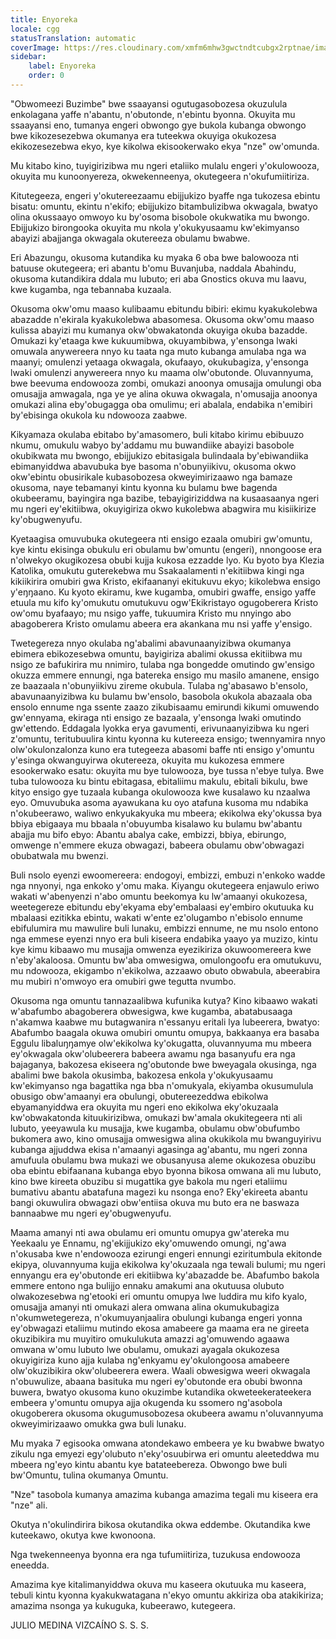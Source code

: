 ```yaml
---
title: Enyoreka
locale: cgg
statusTranslation: automatic
coverImage: https://res.cloudinary.com/xmfm6mhw3gwctndtcubgx2rptnae/image/upload/v1740337243/small_cover_educacion_fundamental_a051170f1c.webp
sidebar:
    label: Enyoreka
    order: 0
---
```

"Obwomeezi Buzimbe" bwe ssaayansi ogutugasobozesa okuzulula enkolagana yaffe n'abantu, n'obutonde, n'ebintu byonna. Okuyita mu ssaayansi eno, tumanya engeri obwongo gye bukola kubanga obwongo bwe kikozesezebwa okumanya era tuteekwa okuyiga okukozesa ekikozesezebwa ekyo, kye kikolwa ekisookerwako ekya "nze" ow'omunda.

Mu kitabo kino, tuyigirizibwa mu ngeri etaliiko mulalu engeri y'okulowooza, okuyita mu kunoonyereza, okwekenneenya, okutegeera n'okufumiitiriza.

Kitutegeeza, engeri y'okutereezaamu ebijjukizo byaffe nga tukozesa ebintu bisatu: omuntu, ekintu n'ekifo; ebijjukizo bitambulizibwa okwagala, bwatyo olina okussaayo omwoyo ku by'osoma bisobole okukwatika mu bwongo. Ebijjukizo birongooka okuyita mu nkola y'okukyusaamu kw'ekimyanso abayizi abajjanga okwagala okutereeza obulamu bwabwe.

Eri Abazungu, okusoma kutandika ku myaka 6 oba bwe balowooza nti batuuse okutegeera; eri abantu b'omu Buvanjuba, naddala Abahindu, okusoma kutandikira ddala mu lubuto; eri aba Gnostics okuva mu laavu, kwe kugamba, nga tebannaba kuzaala.

Okusoma okw'omu maaso kulibaamu ebitundu bibiri: ekimu kyakukolebwa abazadde n'ekirala kyakukolebwa abasomesa. Okusoma okw'omu maaso kulissa abayizi mu kumanya okw'obwakatonda okuyiga okuba bazadde. Omukazi ky'etaaga kwe kukuumibwa, okuyambibwa, y'ensonga lwaki omuwala anywereera nnyo ku taata nga muto kubanga amulaba nga wa maanyi; omulenzi yetaaga okwagala, okufaayo, okukubagiza, y'ensonga lwaki omulenzi anywereera nnyo ku maama olw'obutonde. Oluvannyuma, bwe beevuma endowooza zombi, omukazi anoonya omusajja omulungi oba omusajja amwagala, nga ye ye alina okuwa okwagala, n'omusajja anoonya omukazi alina eby'obugagga oba omulimu; eri abalala, endabika n'emibiri by'ebisinga okukola ku ndowooza zaabwe.

Kikyamaza okulaba ebitabo by'amasomero, buli kitabo kirimu ebibuuzo nkumu, omukulu wabyo by'addamu mu buwandiike abayizi basobole okubikwata mu bwongo, ebijjukizo ebitasigala bulindaala by'ebiwandiika ebimanyiddwa abavubuka bye basoma n'obunyiikivu, okusoma okwo okw'ebintu obusirikale kubasobozesa okweyimirizaawo nga bamaze okusoma, naye tebamanyi kintu kyonna ku bulamu bwe bagenda okubeeramu, bayingira nga bazibe, tebayigiriziddwa na kusaasaanya ngeri mu ngeri ey'ekitiibwa, okuyigiriza okwo kukolebwa abagwira mu kisiikirize ky'obugwenyufu.

Kyetaagisa omuvubuka okutegeera nti ensigo ezaala omubiri gw'omuntu, kye kintu ekisinga obukulu eri obulamu bw'omuntu (engeri), nnongoose era n'olwekyo okugikozesa obubi kujja kukosa ezzadde lyo. Ku byoto bya Klezia Katolika, omukutu guterekebwa mu Ssakaalamenti n'ekitiibwa kingi nga kikiikirira omubiri gwa Kristo, ekifaananyi ekitukuvu ekyo; kikolebwa ensigo y'eŋŋaano. Ku kyoto ekiramu, kwe kugamba, omubiri gwaffe, ensigo yaffe etuula mu kifo ky'omukutu omutukuvu ogw'Ekikristayo ogugoberera Kristo ow'omu byafaayo; mu nsigo yaffe, tukuumira Kristo mu nnyingo abo abagoberera Kristo omulamu abeera era akankana mu nsi yaffe y'ensigo.

Twetegereza nnyo okulaba ng'abalimi abavunaanyizibwa okumanya ebimera ebikozesebwa omuntu, bayigiriza abalimi okussa ekitiibwa mu nsigo ze bafukirira mu nnimiro, tulaba nga bongedde omutindo gw'ensigo okuzza emmere ennungi, nga batereka ensigo mu masilo amanene, ensigo ze baazaala n'obunyiikivu zireme okubula. Tulaba ng'abasawo b'ensolo, abavunaanyizibwa ku bulamu bw'ensolo, basobola okukola abazaala oba ensolo ennume nga ssente zaazo zikubisaamu emirundi kikumi omuwendo gw'ennyama, ekiraga nti ensigo ze bazaala, y'ensonga lwaki omutindo gw'ettendo. Eddagala lyokka erya gavumenti, erivunaanyizibwa ku ngeri z'omuntu, teritubuulira kintu kyonna ku kutereeza ensigo; twennyamira nnyo olw'okulonzalonza kuno era tutegeeza abasomi baffe nti ensigo y'omuntu y'esinga okwanguyirwa okutereeza, okuyita mu kukozesa emmere esookerwako esatu: okuyita mu bye tulowooza, bye tussa n'ebye tulya. Bwe tuba tulowooza ku bintu ebitagasa, ebitaliimu makulu, ebitali bikulu, bwe kityo ensigo gye tuzaala kubanga okulowooza kwe kusalawo ku nzaalwa eyo. Omuvubuka asoma ayawukana ku oyo atafuna kusoma mu ndabika n'okubeerawo, waliwo enkyukakyuka mu mbeera; ekikolwa eky'okussa bya bbiya ebigaaya mu bbaala n'obuyumba kisalawo ku bulamu bw'abantu abajja mu bifo ebyo: Abantu abalya cake, embizzi, bbiya, ebirungo, omwenge n'emmere ekuza obwagazi, babeera obulamu obw'obwagazi obubatwala mu bwenzi.

Buli nsolo eyenzi ewoomereera: endogoyi, embizzi, embuzi n'enkoko wadde nga nnyonyi, nga enkoko y'omu maka. Kiyangu okutegeera enjawulo eriwo wakati w'abenyenzi n'abo omuntu beekomya ku lw'amaanyi okukozesa, weetegereze ebitundu eby'ekyama eby'embalaasi ey'embiro okutuuka ku mbalaasi ezitikka ebintu, wakati w'ente ez'olugambo n'ebisolo ennume ebifulumira mu mawulire buli lunaku, embizzi ennume, ne mu nsolo entono nga emmese eyenzi nnyo era buli kiseera endabika yaayo ya muzizo, kintu kye kimu kibaawo mu musajja omwenza eyezikiriza okuwoomereera kwe n'eby'akaloosa. Omuntu bw'aba omwesigwa, omulongoofu era omutukuvu, mu ndowooza, ekigambo n'ekikolwa, azzaawo obuto obwabula, abeerabira mu mubiri n'omwoyo era omubiri gwe tegutta nvumbo.

Okusoma nga omuntu tannazaalibwa kufunika kutya? Kino kibaawo wakati w'abafumbo abagoberera obwesigwa, kwe kugamba, abatabusaaga n'akamwa kaabwe mu butagwanira n'essanyu eritali lya lubeerera, bwatyo: Abafumbo baagala okuwa omubiri omuntu omupya, bakkaanya era basaba Eggulu libaluŋŋamye olw'ekikolwa ky'okugatta, oluvannyuma mu mbeera ey'okwagala okw'olubeerera babeera awamu nga basanyufu era nga bajaganya, bakozesa ekiseera ng'obutonde bwe bweyagala okusinga, nga abalimi bwe bakola okusimba, bakozesa enkola y'okukyusaamu kw'ekimyanso nga bagattika nga bba n'omukyala, ekiyamba okusumulula obusigo obw'amaanyi era obulungi, obutereezeddwa ebikolwa ebyamanyiddwa era okuyita mu ngeri eno ekikolwa eky'okuzaala kw'obwakatonda kituukirizibwa, omukazi bw'amala okukitegeera nti ali lubuto, yeeyawula ku musajja, kwe kugamba, obulamu obw'obufumbo bukomera awo, kino omusajja omwesigwa alina okukikola mu bwanguyirivu kubanga ajjuddwa ekisa n'amaanyi agasinga ag'abantu, mu ngeri zonna amufuula obulamu bwa mukazi we obusanyusa aleme okukozesa obuzibu oba ebintu ebifaanana kubanga ebyo byonna bikosa omwana ali mu lubuto, kino bwe kireeta obuzibu si mugattika gye bakola mu ngeri etaliimu bumativu abantu abatafuna magezi ku nsonga eno? Eky'ekireeta abantu bangi okuwulira obwagazi obw'entiisa okuva mu buto era ne baswaza bannaabwe mu ngeri ey'obugwenyufu.

Maama amanyi nti awa obulamu eri omuntu omupya gw'atereka mu Yeekaalu ye Ennamu, ng'ekijjukizo eky'omuwendo omungi, ng'awa n'okusaba kwe n'endowooza ezirungi engeri ennungi eziritumbula ekitonde ekipya, oluvannyuma kujja ekikolwa ky'okuzaala nga tewali bulumi; mu ngeri ennyangu era ey'obutonde eri ekitiibwa ky'abazadde be. Abafumbo bakola emmere entono nga bulijjo ennaku amakumi ana okutuusa olubuto olwakozesebwa ng'etooki eri omuntu omupya lwe luddira mu kifo kyalo, omusajja amanyi nti omukazi alera omwana alina okumukubagiza n'okumwetegereza, n'okumuyanjaalira obulungi kubanga engeri yonna ey'obwagazi etaliimu mutindo ekosa amabeere ga maama era ne gireeta okuzibikira mu muyitiro omukulukuta amazzi ag'omuwendo agaawa omwana w'omu lubuto lwe obulamu, omukazi ayagala okukozesa okuyigiriza kuno ajja kulaba ng'enkyamu ey'okulongoosa amabeere olw'okuzibikira okw'olubeerera ewera. Waali obwesigwa weeri okwagala n'obuwulize, abaana basituka mu ngeri ey'obutonde era obubi bwonna buwera, bwatyo okusoma kuno okuzimbe kutandika okweteekerateekera embeera y'omuntu omupya ajja okugenda ku ssomero ng'asobola okugoberera okusoma okugumusobozesa okubeera awamu n'oluvannyuma okweyimirizaawo omukka gwa buli lunaku.

Mu myaka 7 egisooka omwana atondekawo embeera ye ku bwabwe bwatyo zikulu nga emyezi egy'olubuto n'eky'osuubirwa eri omuntu aleeteddwa mu mbeera ng'eyo kintu abantu kye batateebereza. Obwongo bwe buli bw'Omuntu, tulina okumanya Omuntu.

"Nze" tasobola kumanya amazima kubanga amazima tegali mu kiseera era "nze" ali.

Okutya n'okulindirira bikosa okutandika okwa eddembe. Okutandika kwe kuteekawo, okutya kwe kwonoona.

Nga twekenneenya byonna era nga tufumiitiriza, tuzukusa endowooza eneedda.

Amazima kye kitalimanyiddwa okuva mu kaseera okutuuka mu kaseera, tebuli kintu kyonna kyakukwatagana n'ekyo omuntu akkiriza oba atakikiriza; amazima nsonga ya kukuguka, kubeerawo, kutegeera.

JULIO MEDINA VIZCAÍNO
S. S. S.

